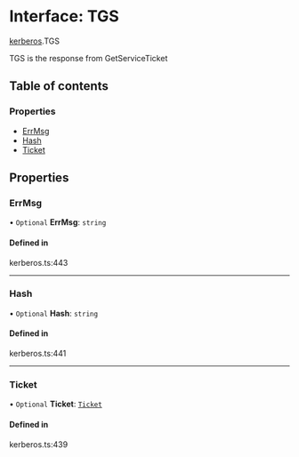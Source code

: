 # Interface: TGS

[kerberos](/templates/protocols/javascript/modules/kerberos.md).TGS

TGS is the response from GetServiceTicket

## Table of contents

### Properties

- [ErrMsg](/templates/protocols/javascript/modules/kerberos.TGS.md#errmsg)
- [Hash](/templates/protocols/javascript/modules/kerberos.TGS.md#hash)
- [Ticket](/templates/protocols/javascript/modules/kerberos.TGS.md#ticket)

## Properties

### ErrMsg

• `Optional` **ErrMsg**: `string`

#### Defined in

kerberos.ts:443

___

### Hash

• `Optional` **Hash**: `string`

#### Defined in

kerberos.ts:441

___

### Ticket

• `Optional` **Ticket**: [`Ticket`](/templates/protocols/javascript/modules/kerberos.Ticket.md)

#### Defined in

kerberos.ts:439
